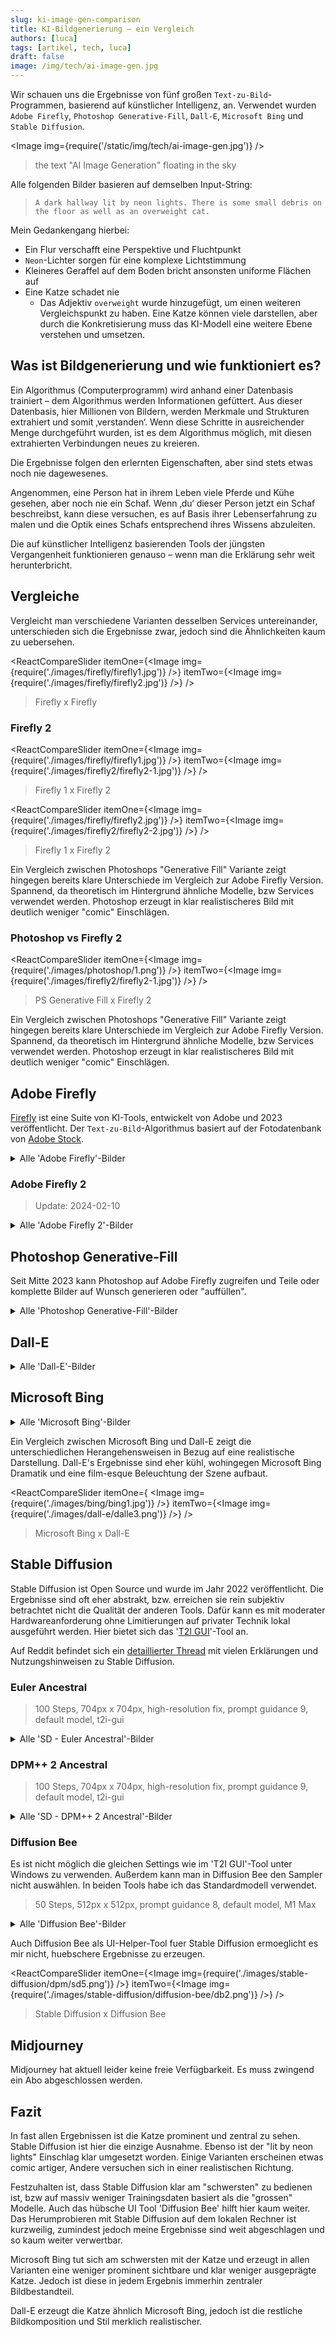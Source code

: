 ```yaml
---
slug: ki-image-gen-comparison
title: KI-Bildgenerierung – ein Vergleich
authors: [luca]
tags: [artikel, tech, luca]
draft: false
image: /img/tech/ai-image-gen.jpg
---
```




Wir schauen uns die Ergebnisse von fünf großen `Text-zu-Bild`-Programmen, basierend auf künstlicher Intelligenz, an.
Verwendet wurden `Adobe Firefly`, `Photoshop Generative-Fill`, `Dall-E`, `Microsoft Bing` und `Stable Diffusion`.

<Image img={require('/static/img/tech/ai-image-gen.jpg')} />

> the text "AI Image Generation" floating in the sky

<!--truncate-->

Alle folgenden Bilder basieren auf demselben Input-String:

> `A dark hallway lit by neon lights. There is some small debris on the floor as well as an overweight cat.`

Mein Gedankengang hierbei:

- Ein Flur verschafft eine Perspektive und Fluchtpunkt
- `Neon`-Lichter sorgen für eine komplexe Lichtstimmung
- Kleineres Geraffel auf dem Boden bricht ansonsten uniforme Flächen auf
- Eine Katze schadet nie
  - Das Adjektiv `overweight` wurde hinzugefügt, um einen weiteren Vergleichspunkt zu haben. Eine Katze können viele darstellen, aber durch die Konkretisierung muss das KI-Modell eine weitere Ebene verstehen und umsetzen.

## Was ist Bildgenerierung und wie funktioniert es?

Ein Algorithmus (Computerprogramm) wird anhand einer Datenbasis trainiert – dem Algorithmus werden Informationen gefüttert.
Aus dieser Datenbasis, hier Millionen von Bildern, werden Merkmale und Strukturen extrahiert und somit ‚verstanden‘.
Wenn diese Schritte in ausreichender Menge durchgeführt wurden, ist es dem Algorithmus möglich, mit diesen extrahierten Verbindungen neues zu kreieren.

Die Ergebnisse folgen den erlernten Eigenschaften, aber sind stets etwas noch nie dagewesenes.

Angenommen, eine Person hat in ihrem Leben viele Pferde und Kühe gesehen, aber noch nie ein Schaf.
Wenn ‚du‘ dieser Person jetzt ein Schaf beschreibst, kann diese versuchen, es auf Basis ihrer Lebenserfahrung zu malen und die Optik eines Schafs entsprechend ihres Wissens abzuleiten.

Die auf künstlicher Intelligenz basierenden Tools der jüngsten Vergangenheit funktionieren genauso – wenn man die Erklärung sehr weit herunterbricht.

## Vergleiche

Vergleicht man verschiedene Varianten desselben Services untereinander, unterschieden sich die Ergebnisse zwar, jedoch sind die Ähnlichkeiten kaum zu uebersehen.

<ReactCompareSlider
    itemOne={<Image img={require('./images/firefly/firefly1.jpg')} />}
    itemTwo={<Image img={require('./images/firefly/firefly2.jpg')} />}
/>

> Firefly x Firefly

### Firefly 2

<ReactCompareSlider
    itemOne={<Image img={require('./images/firefly/firefly1.jpg')} />}
    itemTwo={<Image img={require('./images/firefly2/firefly2-1.jpg')} />}
/>

> Firefly 1 x Firefly 2

<ReactCompareSlider
    itemOne={<Image img={require('./images/firefly/firefly2.jpg')} />}
    itemTwo={<Image img={require('./images/firefly2/firefly2-2.jpg')} />}
/>

> Firefly 1 x Firefly 2

Ein Vergleich zwischen Photoshops "Generative Fill" Variante zeigt hingegen bereits klare Unterschiede im Vergleich zur Adobe Firefly Version.
Spannend, da theoretisch im Hintergrund ähnliche Modelle, bzw Services verwendet werden. Photoshop erzeugt in klar realistischeres Bild mit deutlich weniger "comic" Einschlägen.

### Photoshop vs Firefly 2

<ReactCompareSlider
    itemOne={<Image img={require('./images/photoshop/1.png')} />}
    itemTwo={<Image img={require('./images/firefly2/firefly2-1.jpg')} />}
/>

> PS Generative Fill x Firefly 2

Ein Vergleich zwischen Photoshops "Generative Fill" Variante zeigt hingegen bereits klare Unterschiede im Vergleich zur Adobe Firefly Version.
Spannend, da theoretisch im Hintergrund ähnliche Modelle, bzw Services verwendet werden. Photoshop erzeugt in klar realistischeres Bild mit deutlich weniger "comic" Einschlägen.

## Adobe Firefly

[Firefly](https://firefly.adobe.com/) ist eine Suite von KI-Tools, entwickelt von Adobe und 2023 veröffentlicht.
Der `Text-zu-Bild`-Algorithmus basiert auf der Fotodatenbank von [Adobe Stock](https://stock.adobe.com/).

<details>
    <summary>Alle 'Adobe Firefly'-Bilder</summary>
    <br />
    <Image img={require('./images/firefly/firefly1.jpg')} />
    <Image img={require('./images/firefly/firefly2.jpg')} />
    <Image img={require('./images/firefly/firefly3.jpg')} />
    <Image img={require('./images/firefly/firefly4.jpg')} />
</details>


### Adobe Firefly 2

> Update: 2024-02-10

<details>
    <summary>Alle 'Adobe Firefly 2'-Bilder</summary>
    <br />
    <Image img={require('./images/firefly2/firefly2-1.jpg')} />
    <Image img={require('./images/firefly2/firefly2-2.jpg')} />
    <Image img={require('./images/firefly2/firefly2-3.jpg')} />
</details>

## Photoshop Generative-Fill

Seit Mitte 2023 kann Photoshop auf Adobe Firefly zugreifen und Teile oder komplette Bilder auf Wunsch generieren oder "auffüllen".

<details>
    <summary>Alle 'Photoshop Generative-Fill'-Bilder</summary>
    <br />
    <Image img={require('./images/photoshop/1.png')} />
    <Image img={require('./images/photoshop/2.png')} />
    <Image img={require('./images/photoshop/3.png')} />
</details>

## Dall-E

<details>
    <summary>Alle 'Dall-E'-Bilder</summary>
    <br />
    <Image img={require('./images/dall-e/dalle1.png')} />
    <Image img={require('./images/dall-e/dalle2.png')} />
    <Image img={require('./images/dall-e/dalle3.png')} />
    <Image img={require('./images/dall-e/dalle4.png')} />
</details>

## Microsoft Bing

<details>
    <summary>Alle 'Microsoft Bing'-Bilder</summary>
    <br />
    <Image img={require('./images/bing/bing1.jpg')} />
    <Image img={require('./images/bing/bing2.jpg')} />
    <Image img={require('./images/bing/bing3.jpg')} />
    <Image img={require('./images/bing/bing4.jpg')} />
</details>

Ein Vergleich zwischen Microsoft Bing und Dall-E zeigt die unterschiedlichen Herangehensweisen in Bezug auf eine realistische Darstellung.
Dall-E's Ergebnisse sind eher kühl, wohingegen Microsoft Bing Dramatik und eine film-esque Beleuchtung der Szene aufbaut.

<ReactCompareSlider
    itemOne={ <Image img={require('./images/bing/bing1.jpg')} />}
    itemTwo={<Image img={require('./images/dall-e/dalle3.png')} />}
/>

> Microsoft Bing x Dall-E

## Stable Diffusion

Stable Diffusion ist Open Source und wurde im Jahr 2022 veröffentlicht.
Die Ergebnisse sind oft eher abstrakt, bzw. erreichen sie rein subjektiv betrachtet nicht die Qualität der anderen Tools.
Dafür kann es mit moderater Hardwareanforderung ohne Limitierungen auf privater Technik lokal ausgeführt werden.
Hier bietet sich das '[T2I GUI](https://nmkd.itch.io/t2i-gui)'-Tool an.

Auf Reddit befindet sich ein [detaillierter Thread](https://www.reddit.com/r/StableDiffusion/comments/x41n87/how_to_get_images_that_dont_suck_a) mit vielen Erklärungen und Nutzungshinweisen zu Stable Diffusion.

### Euler Ancestral

> 100 Steps, 704px x 704px, high-resolution fix, prompt guidance 9, default model, t2i-gui

<details>
    <summary>Alle 'SD - Euler Ancestral'-Bilder</summary>
    <br />
    <Image img={require('./images/stable-diffusion/euler/sd1.png')} />
    <Image img={require('./images/stable-diffusion/euler/sd2.png')} />
    <Image img={require('./images/stable-diffusion/euler/sd3.png')} />
    <Image img={require('./images/stable-diffusion/euler/sd4.png')} />
    <Image img={require('./images/stable-diffusion/euler/sd5.png')} />
</details>

### DPM++ 2 Ancestral

> 100 Steps, 704px x 704px, high-resolution fix, prompt guidance 9, default model, t2i-gui

<details>
    <summary>Alle 'SD - DPM++ 2 Ancestral'-Bilder</summary>
    <br />
    <Image img={require('./images/stable-diffusion/dpm/sd1.png')} />
    <Image img={require('./images/stable-diffusion/dpm/sd2.png')} />
    <Image img={require('./images/stable-diffusion/dpm/sd3.png')} />
    <Image img={require('./images/stable-diffusion/dpm/sd4.png')} />
    <Image img={require('./images/stable-diffusion/dpm/sd5.png')} />
</details>

### Diffusion Bee

Es ist nicht möglich die gleichen Settings wie im 'T2I GUI'-Tool unter Windows zu verwenden.
Außerdem kann man in Diffusion Bee den Sampler nicht auswählen.
In beiden Tools habe ich das Standardmodell verwendet.

> 50 Steps, 512px x 512px, prompt guidance 8, default model, M1 Max

<details>
    <summary>Alle 'Diffusion Bee'-Bilder</summary>
    <br />
    <Image img={require('./images/stable-diffusion/diffusion-bee/db1.png')} />
    <Image img={require('./images/stable-diffusion/diffusion-bee/db2.png')} />
    <Image img={require('./images/stable-diffusion/diffusion-bee/db3.png')} />
    <Image img={require('./images/stable-diffusion/diffusion-bee/db4.png')} />
</details>

Auch Diffusion Bee als UI-Helper-Tool fuer Stable Diffusion ermoeglicht es mir nicht, huebschere Ergebnisse zu erzeugen.

<ReactCompareSlider
    itemOne={<Image img={require('./images/stable-diffusion/dpm/sd5.png')} />}
    itemTwo={<Image img={require('./images/stable-diffusion/diffusion-bee/db2.png')} />}
/>

> Stable Diffusion x Diffusion Bee

## Midjourney

Midjourney hat aktuell leider keine freie Verfügbarkeit. Es muss zwingend ein Abo abgeschlossen werden.

## Fazit

In fast allen Ergebnissen ist die Katze prominent und zentral zu sehen. Stable Diffusion ist hier die einzige Ausnahme.
Ebenso ist der "lit by neon lights" Einschlag klar umgesetzt worden. Einige Varianten erscheinen etwas comic artiger, Andere versuchen sich in einer realistischen Richtung.

Festzuhalten ist, dass Stable Diffusion klar am "schwersten" zu bedienen ist, bzw auf massiv weniger Trainingsdaten basiert als die "grossen" Modelle.
Auch das hübsche UI Tool 'Diffusion Bee' hilft hier kaum weiter. Das Herumprobieren mit Stable Diffusion auf dem lokalen Rechner ist kurzweilig, zumindest jedoch meine Ergebnisse sind weit abgeschlagen und so kaum weiter verwertbar.

Microsoft Bing tut sich am schwersten mit der Katze und erzeugt in allen Varianten eine weniger prominent sichtbare und klar weniger ausgeprägte Katze. Jedoch ist diese in jedem Ergebnis immerhin zentraler Bildbestandteil.

Dall-E erzeugt die Katze ähnlich Microsoft Bing, jedoch ist die restliche Bildkomposition und Stil merklich realistischer.
